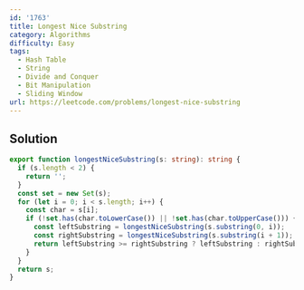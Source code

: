 ```yaml
---
id: '1763'
title: Longest Nice Substring
category: Algorithms
difficulty: Easy
tags:
  - Hash Table
  - String
  - Divide and Conquer
  - Bit Manipulation
  - Sliding Window
url: https://leetcode.com/problems/longest-nice-substring
---
```


## Solution

```typescript showLineNumbers
export function longestNiceSubstring(s: string): string {
  if (s.length < 2) {
    return '';
  }
  const set = new Set(s);
  for (let i = 0; i < s.length; i++) {
    const char = s[i];
    if (!set.has(char.toLowerCase()) || !set.has(char.toUpperCase())) {
      const leftSubstring = longestNiceSubstring(s.substring(0, i));
      const rightSubstring = longestNiceSubstring(s.substring(i + 1));
      return leftSubstring >= rightSubstring ? leftSubstring : rightSubstring;
    }
  }
  return s;
}
```
